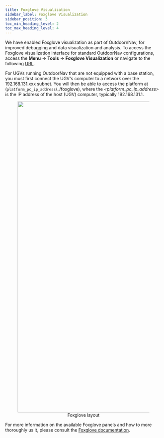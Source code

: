 ```yaml
---
title: Foxglove Visualization
sidebar_label: Foxglove Visualization
sidebar_position: 3
toc_min_heading_level: 2
toc_max_heading_level: 4
---
```


We have enabled Foxglove visualization as part of OutdoornNav, for improved debugging
and data visualization and analysis. To access the Foxglove visualization interface for
standard OutdoorNav configurations, access the **Menu** &srarr; **Tools** &srarr;
**Foxglove Visualization** or navigate to the following [URL](http://192.168.131.1/_/foxglove).

For UGVs running OutdoorNav that are not equipped with a base station, you must first connect the UGV's computer to a network over the 192.168.131.xxx
subnet. You will then be able to access the platform at (`platform_pc_ip_address`/\_/foxglove), where the _<platform_pc_ip_address>_ is
the IP address of the host (UGV) computer, typically 192.168.131.1.

<center>
  <figure>
    <img
      src="/img/outdoornav_images/foxglove_layout.png"
      width="1000"
    />
    <figcaption>Foxglove layout</figcaption>
  </figure>
</center>

For more information on the available Foxglove panels and how to more thoroughly us it, please consult the [Foxglove documentation](https://foxglove.dev/docs/studio).
